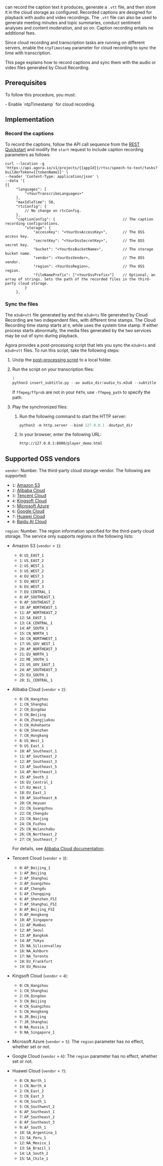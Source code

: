 
<Vpd k="NAME"/> can record the caption text it produces, generate a `.vtt` file, and then store it in the cloud storage as configured. Recorded captions are designed for playback with audio and video recordings. The `.vtt` file can also be used to generate meeting minutes and topic summaries, conduct sentiment analyses and content moderation, and so on. Caption recording entails no additional fees.

Since cloud recording and transcription tasks are running on different servers, enable the `ntpTimestamp` parameter for cloud recording to sync the time with transcription.

This page explains how to record captions and sync them with the audio or video files generated by Cloud Recording.

## Prerequisites

To follow this procedure, you must:

<Prerequisites />
- Enable `ntpTimestamp` for cloud recording.

## Implementation

### Record the captions

To record the captions, follow the API call sequence from the [REST Quickstart](../get-started/quickstart) and modify the `start` request to include caption recording parameters as follows:

```shell
curl --location -g 'https://api.agora.io/v1/projects/{{appId}}/rtsc/speech-to-text/tasks?builderToken={{tokenName}}' \
--header 'Content-Type: application/json' \
--data '{
{{
     "languages": [
         "<YourTranscribeLanguages>"
     ],
     "maxIdleTime": 50,
     "rtcConfig": {
         // No change on rtcConfig.
     },
     "captionConfig": {                               // The caption recording configurations.
         "storage": {
             "accessKey": "<YourOssAccessKey>",       // The OSS access key.
             "secretKey": "<YourOssSecretKey>",       // The OSS secret key.
             "bucket": "<YourOssBucketName>",         // The storage bucket name.
             "vendor": <YourOssVendor>,               // The OSS vendor.
             "region": <YourOssRegion>,               // The OSS region.
             "fileNamePrefix": ["<YourOssPrefix>"]    // Optional, an array of strings. Sets the path of the recorded files in the third-party cloud storage.
         }
     },
```

### Sync the files

The `m3u8+vtt` file generated by <Vpd k="NAME"/> and the `m3u8+ts` file generated by Cloud Recording are two independent files, with different time stamps. The Cloud Recording time stamp starts at `0`, while <Vpd k="NAME"/> uses the system time stamp. If either process starts abnormally, the media files generated by the two services may be out of sync during playback.

Agora provides a post-processing script that lets you sync the `m3u8+ts` and `m3u8+vtt` files. To run this script, take the following steps:

1. Unzip the [post-processing script](https://github.com/AgoraIO/Docs-Source/files/10931258/add_webvtt.zip) to a local folder.
1. Run the script on your transcription files:

    ```python
    1
    python3 insert_subtitle.py --av audio_dir/audio_ts.m3u8 --subtitle subtitle_dir/subtitle.m3u8 --output output_dir/ --overwrite
    ```
    If `ffmpeg/ffprob` are not in your `PATH`, use `-ffmpeg_path` to specify the path.

1. Play the synchronized files:

    1. Run the following command to start the HTTP server:

        ```python
        python3 -m http.server --bind 127.0.0.1 -doutput_dir
        ```

    1. In your browser, enter the following URL:

        ```bash
        http://127.0.0.1:8000/player_demo.html
        ```
## Supported OSS vendors

`vendor`: Number. The third-party cloud storage vendor. The following are supported:

- `1`: [Amazon S3](https://aws.amazon.com/s3/?nc1=h_ls)
- `2`: [Alibaba Cloud](https://confluence.agoralab.co/display/PM/Caption+Recording#:~:text=1%3A%C2%A0Amazon,Baidu%20AI%20Cloud)
- `3`: [Tencent Cloud](https://intl.cloud.tencent.com/product/cos)
- `4`: [Kingsoft Cloud](https://en.ksyun.com/nv/product/KS3)
- `5`: [Microsoft Azure](https://azure.microsoft.com/en-us/services/storage/blobs/)
- `6`: [Google Cloud](https://cloud.google.com/storage)
- `7`: [Huawei Cloud](https://www.huaweicloud.com/intl/en-us/product/obs)
- `8`: [Baidu AI Cloud](https://intl.cloud.baidu.com/product/bos.html)

`region`: Number. The region information specified for the third-party cloud storage. The service only supports regions in the following lists:

- Amazon S3 (`vendor` = `1`):
   - `0`: `US_EAST_1`
   - `1`: `US_EAST_2`
   - `2`: `US_WEST_1`
   - `3`: `US_WEST_2`
   - `4`: `EU_WEST_1`
   - `5`: `EU_WEST_2`
   - `6`: `EU_WEST_3`
   - `7`: `EU_CENTRAL_1`
   - `8`: `AP_SOUTHEAST_1`
   - `9`: `AP_SOUTHEAST_2`
   - `10`: `AP_NORTHEAST_1`
   - `11`: `AP_NORTHEAST_2`
   - `12`: `SA_EAST_1`
   - `13`: `CA_CENTRAL_1`
   - `14`: `AP_SOUTH_1`
   - `15`: `CN_NORTH_1`
   - `16`: `CN_NORTHWEST_1`
   - `17`: `US_GOV_WEST_1`
   - `20`: `AP_NORTHEAST_3`
   - `21`: `EU_NORTH_1`
   - `22`: `ME_SOUTH_1`
   - `23`: `US_GOV_EAST_1`
   - `24`: `AP_SOUTHEAST_3`
   - `25`: `EU_SOUTH_1`
   - `28`: `IL_CENTRAL_1`

- Alibaba Cloud (`vendor` = `2`):
    - `0`: `CN_Hangzhou`
    - `1`: `CN_Shanghai`
    - `2`: `CN_Qingdao`
    - `3`: `CN_Beijing`
    - `4`: `CN_Zhangjiakou`
    - `5`: `CN_Huhehaote`
    - `6`: `CN_Shenzhen`
    - `7`: `CN_Hongkong`
    - `8`: `US_West_1`
    - `9`: `US_East_1`
    - `10`: `AP_Southeast_1`
    - `11`: `AP_Southeast_2`
    - `12`: `AP_Southeast_3`
    - `13`: `AP_Southeast_5`
    - `14`: `AP_Northeast_1`
    - `15`: `AP_South_1`
    - `16`: `EU_Central_1`
    - `17`: `EU_West_1`
    - `18`: `EU_East_1`
    - `19`: `AP_Southeast_6`
    - `20`: `CN_Heyuan`
    - `21`: `CN_Guangzhou`
    - `22`: `CN_Chengdu`
    - `23`: `CN_Nanjing`
    - `24`: `CN_Fuzhou`
    - `25`: `CN_Wulanchabu`
    - `26`: `CN_Northeast_2`
    - `27`: `CN_Southeast_7`

    For details, see [Alibaba Cloud documentation](https://www.alibabacloud.com/help/en/oss/user-guide/regions-and-endpoints).

- Tencent Cloud (`vendor` = `3`):

    - `0`: `AP_Beijing_1`
    - `1`: `AP_Beijing`
    - `2`: `AP_Shanghai`
    - `3`: `AP_Guangzhou`
    - `4`: `AP_Chengdu`
    - `5`: `AP_Chongqing`
    - `6`: `AP_Shenzhen_FSI`
    - `7`: `AP_Shanghai_FSI`
    - `8`: `AP_Beijing_FSI`
    - `9`: `AP_Hongkong`
    - `10`: `AP_Singapore`
    - `11`: `AP_Mumbai`
    - `12`: `AP_Seoul`
    - `13`: `AP_Bangkok`
    - `14`: `AP_Tokyo`
    - `15`: `NA_Siliconvalley`
    - `16`: `NA_Ashburn`
    - `17`: `NA_Toronto`
    - `18`: `EU_Frankfurt`
    - `19`: `EU_Moscow`

- Kingsoft Cloud (`vendor` = `4`):

    - `0`: `CN_Hangzhou`
    - `1`: `CN_Shanghai`
    - `2`: `CN_Qingdao`
    - `3`: `CN_Beijing`
    - `4`: `CN_Guangzhou`
    - `5`: `CN_Hongkong`
    - `6`: `JR_Beijing`
    - `7`: `JR_Shanghai`
    - `8`: `NA_Russia_1`
    - `9`: `NA_Singapore_1`

- Microsoft Azure (`vendor` = `5`): The `region` parameter has no effect, whether set or not.
- Google Cloud (`vendor` = `6`): The `region` parameter has no effect, whether set or not.
- Huawei Cloud (`vendor` = `7`):

    - `0`: `CN_North_1`
    - `1`: `CN_North_4`
    - `2`: `CN_East_2`
    - `3`: `CN_East_3`
    - `4`: `CN_South_1`
    - `5`: `CN_Southwest_2`
    - `6`: `AP_Southeast_1`
    - `7`: `AP_Southeast_2`
    - `8`: `AP_Southeast_3`
    - `9`: `AF_South_1`
    - `10`: `SA_Argentina_1`
    - `11`: `SA_Peru_1`
    - `12`: `NA_Mexico_1`
    - `13`: `SA_Brazil_1`
    - `14`: `LA_South_2`
    - `15`: `SA_Chile_1`




